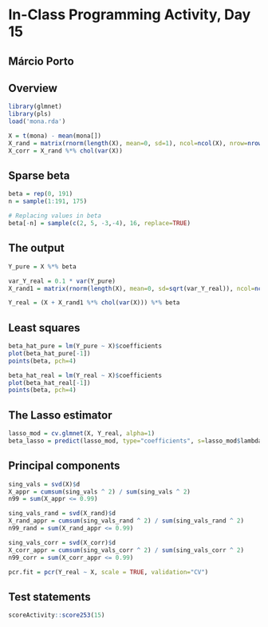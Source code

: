 # In-Class Programming Activity, Day 15

## Márcio Porto

## Overview

```r
library(glmnet)
library(pls)
load('mona.rda')

X = t(mona) - mean(mona[])
X_rand = matrix(rnorm(length(X), mean=0, sd=1), ncol=ncol(X), nrow=nrow(X))
X_corr = X_rand %*% chol(var(X))
```

## Sparse beta

```r
beta = rep(0, 191)
n = sample(1:191, 175)

# Replacing values in beta
beta[-n] = sample(c(2, 5, -3,-4), 16, replace=TRUE)
```

## The output

```r
Y_pure = X %*% beta

var_Y_real = 0.1 * var(Y_pure)
X_rand1 = matrix(rnorm(length(X), mean=0, sd=sqrt(var_Y_real)), ncol=ncol(X), nrow=nrow(X))

Y_real = (X + X_rand1 %*% chol(var(X))) %*% beta
```

## Least squares

```r
beta_hat_pure = lm(Y_pure ~ X)$coefficients
plot(beta_hat_pure[-1])
points(beta, pch=4)

beta_hat_real = lm(Y_real ~ X)$coefficients 
plot(beta_hat_real[-1])
points(beta, pch=4)
```

## The Lasso estimator

```r
lasso_mod = cv.glmnet(X, Y_real, alpha=1)
beta_lasso = predict(lasso_mod, type="coefficients", s=lasso_mod$lambda.min)
```

## Principal components

```r
sing_vals = svd(X)$d
X_appr = cumsum(sing_vals ^ 2) / sum(sing_vals ^ 2)
n99 = sum(X_appr <= 0.99)

sing_vals_rand = svd(X_rand)$d
X_rand_appr = cumsum(sing_vals_rand ^ 2) / sum(sing_vals_rand ^ 2)
n99_rand = sum(X_rand_appr <= 0.99)

sing_vals_corr = svd(X_corr)$d
X_corr_appr = cumsum(sing_vals_corr ^ 2) / sum(sing_vals_corr ^ 2)
n99_corr = sum(X_corr_appr <= 0.99)

pcr.fit = pcr(Y_real ~ X, scale = TRUE, validation="CV") 
```

## Test statements

```r
scoreActivity::score253(15)
```
